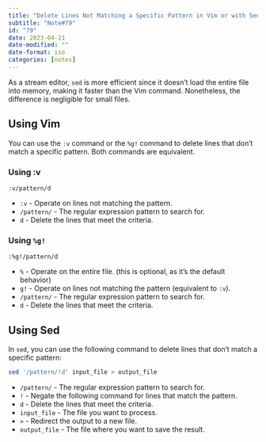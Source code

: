 ```yaml
---
title: "Delete Lines Not Matching a Specific Pattern in Vim or with Sed"
subtitle: "Note#79"
id: "79"
date: 2023-04-21
date-modified: ""
date-format: iso
categories: [notes]
---
```

As a stream editor, `sed` is more efficient since it doesn't load the entire file into memory, making it faster than the Vim command. Nonetheless, the difference is negligible for small files.

## Using Vim

You can use the `:v` command or the `%g!` command to delete lines that don't match a specific pattern. Both commands are equivalent.

### Using :v

```vim
:v/pattern/d
```

* `:v` - Operate on lines not matching the pattern.
* `/pattern/` - The regular expression pattern to search for.
* `d` - Delete the lines that meet the criteria.

### Using `%g!`

```vim
:%g!/pattern/d
```

* `%` - Operate on the entire file. (this is optional, as it's the default behavior)
* `g!` - Operate on lines not matching the pattern (equivalent to `:v`).
* `/pattern/` - The regular expression pattern to search for.
* `d` - Delete the lines that meet the criteria.

## Using Sed

In `sed`, you can use the following command to delete lines that don't match a specific pattern:

```bash
sed '/pattern/!d' input_file > output_file
```

* `/pattern/` - The regular expression pattern to search for.
* `!` - Negate the following command for lines that match the pattern.
* `d` - Delete the lines that meet the criteria.
* `input_file` - The file you want to process.
* `>` - Redirect the output to a new file.
* `output_file` - The file where you want to save the result.
